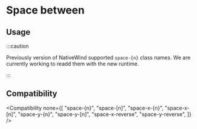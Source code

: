 
# Space between

## Usage

<Usage />

:::caution

Previously version of NativeWind supported `space-{n}` class names. We are currently working to readd them with the new runtime.

:::

## Compatibility

<Compatibility
  none={[
    "space-{n}",
    "space-[n]",
    "space-x-{n}",
    "space-x-[n]",
    "space-y-{n}",
    "space-y-[n]",
    "space-x-reverse",
    "space-y-reverse",
  ]}
/>
